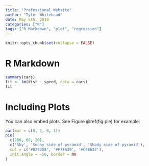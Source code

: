 ```yaml
---
title: "Professional Website"
author: "Tyler Whitehead"
date: May 5th, 2019
categories: ["R"]
tags: ["R Markdown", "plot", "regression"]
---
```


```r
knitr::opts_chunk$set(collapse = FALSE)
```

# R Markdown

```r
summary(cars)
fit <- lm(dist ~ speed, data = cars)
fit
```

# Including Plots

You can also embed plots. See Figure \@ref(fig:pie) for example:

```r
par(mar = c(0, 1, 0, 1))
pie(
  c(280, 60, 20),
  c('Sky', 'Sunny side of pyramid', 'Shady side of pyramid'),
  col = c('#0292D8', '#F7EA39', '#C4B632'),
  init.angle = -50, border = NA
)
```
